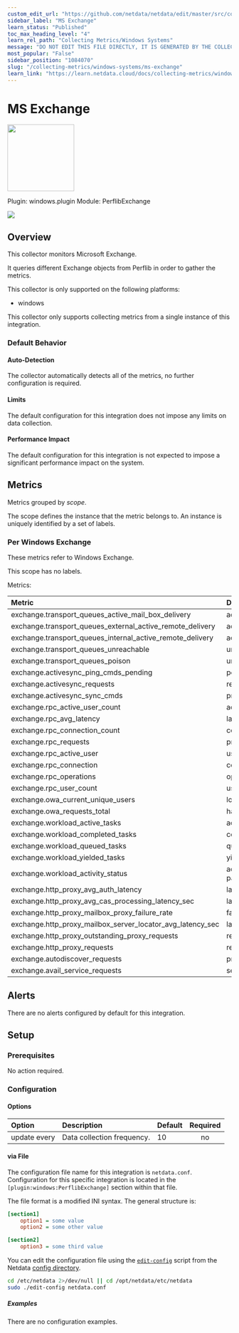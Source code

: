 ```yaml
---
custom_edit_url: "https://github.com/netdata/netdata/edit/master/src/collectors/windows.plugin/metadata.yaml"
sidebar_label: "MS Exchange"
learn_status: "Published"
toc_max_heading_level: "4"
learn_rel_path: "Collecting Metrics/Windows Systems"
message: "DO NOT EDIT THIS FILE DIRECTLY, IT IS GENERATED BY THE COLLECTOR'S metadata.yaml FILE"
most_popular: "False"
sidebar_position: "1084070"
slug: "/collecting-metrics/windows-systems/ms-exchange"
learn_link: "https://learn.netdata.cloud/docs/collecting-metrics/windows-systems/ms-exchange"
---
```



# MS Exchange


<img src="https://netdata.cloud/img/exchange.svg" width="150"/>


Plugin: windows.plugin
Module: PerflibExchange

<img src="https://img.shields.io/badge/maintained%20by-Netdata-%2300ab44" />

## Overview

This collector monitors Microsoft Exchange.


It queries different Exchange objects from Perflib in order to gather the metrics.


This collector is only supported on the following platforms:

- windows

This collector only supports collecting metrics from a single instance of this integration.


### Default Behavior

#### Auto-Detection

The collector automatically detects all of the metrics, no further configuration is required.


#### Limits

The default configuration for this integration does not impose any limits on data collection.

#### Performance Impact

The default configuration for this integration is not expected to impose a significant performance impact on the system.

## Metrics

Metrics grouped by *scope*.

The scope defines the instance that the metric belongs to. An instance is uniquely identified by a set of labels.



### Per Windows Exchange

These metrics refer to Windows Exchange.

This scope has no labels.

Metrics:

| Metric | Dimensions | Unit |
|:------|:----------|:----|
| exchange.transport_queues_active_mail_box_delivery | active | messages |
| exchange.transport_queues_external_active_remote_delivery | active | messages |
| exchange.transport_queues_internal_active_remote_delivery | active | messages |
| exchange.transport_queues_unreachable | unreachable | messages |
| exchange.transport_queues_poison | unreachable | messages |
| exchange.activesync_ping_cmds_pending | pending | commands |
| exchange.activesync_requests | received | requests/s |
| exchange.activesync_sync_cmds | processed | commands/s |
| exchange.rpc_active_user_count | active | users |
| exchange.rpc_avg_latency | latency | seconds |
| exchange.rpc_connection_count | connections | connections |
| exchange.rpc_requests | processed | requests |
| exchange.rpc_active_user | users | users |
| exchange.rpc_connection | connections | connections |
| exchange.rpc_operations | operations | operations/s |
| exchange.rpc_user_count | users | users |
| exchange.owa_current_unique_users | logged-in | users |
| exchange.owa_requests_total | handled | requests/s |
| exchange.workload_active_tasks | active | tasks |
| exchange.workload_completed_tasks | completed | tasks/s |
| exchange.workload_queued_tasks | queued | tasks/s |
| exchange.workload_yielded_tasks | yielded | tasks/s |
| exchange.workload_activity_status | active, paused | status |
| exchange.http_proxy_avg_auth_latency | latency | seconds |
| exchange.http_proxy_avg_cas_processing_latency_sec | latency | seconds |
| exchange.http_proxy_mailbox_proxy_failure_rate | failures | seconds |
| exchange.http_proxy_mailbox_server_locator_avg_latency_sec | latency | seconds |
| exchange.http_proxy_outstanding_proxy_requests | requests | seconds |
| exchange.http_proxy_requests | requests | seconds |
| exchange.autodiscover_requests | processed | requests/s |
| exchange.avail_service_requests | serviced | requests/s |



## Alerts

There are no alerts configured by default for this integration.


## Setup


### Prerequisites

No action required.

### Configuration

#### Options





| Option | Description | Default | Required |
|:-----|:------------|:--------|:---------:|
| update every | Data collection frequency. | 10 | no |




#### via File

The configuration file name for this integration is `netdata.conf`.
Configuration for this specific integration is located in the `[plugin:windows:PerflibExchange]` section within that file.

The file format is a modified INI syntax. The general structure is:

```ini
[section1]
    option1 = some value
    option2 = some other value

[section2]
    option3 = some third value
```
You can edit the configuration file using the [`edit-config`](/docs/netdata-agent/configuration#edit-a-configuration-file-using-edit-config) script from the
Netdata [config directory](/docs/netdata-agent/configuration#the-netdata-config-directory).

```bash
cd /etc/netdata 2>/dev/null || cd /opt/netdata/etc/netdata
sudo ./edit-config netdata.conf
```

##### Examples
There are no configuration examples.


